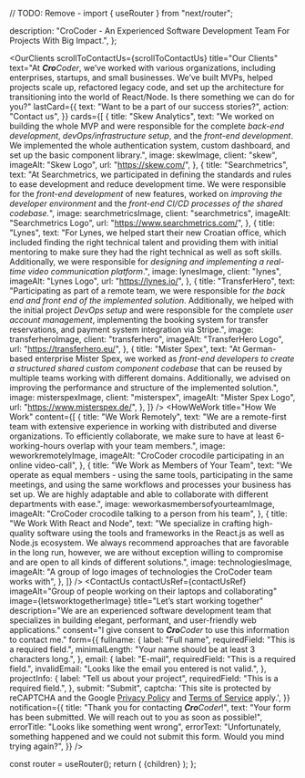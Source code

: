 // TODO: Remove - import { useRouter } from "next/router";


  description:
    "CroCoder - An Experienced Software Development Team For Projects With Big Impact.",
};

<Hero
  title="<em><b>Cro</b>Coder</em> - An Experienced Software Development Team For Projects with <b>big impact.</b>"
  text="Whether you are redesigning your app, improving your website performance, or need help structuring your codebase, we can help you <b>reach your goals.</b>"
  action="contact us"
  image={heroImage}
  scrollToContactUs={scrollToContactUs}
  imageAlt="CroCoder crocodile in a hoodie holding a laptop"
/>
<OurClients
  scrollToContactUs={scrollToContactUs}
  title="Our Clients"
  text="At <em><b>Cro</b>Coder</em>, we’ve worked with various organizations, including enterprises, startups, and small businesses. We’ve built MVPs, helped projects scale up, refactored legacy code, and set up the architecture for transitioning into the world of React/Node. Is there something we can do for you?"
  lastCard={{
    text: "Want to be a part of our success stories?",
    action: "Contact us",
  }}
  cards={[
    {
      title: "Skew Analytics",
      text: "We worked on building the whole MVP and were responsible for the complete <em>back-end development</em>, <em>devOps/infrastructure setup</em>, and the <em>front-end development</em>. We implemented the whole authentication system, custom dashboard, and set up the basic component library.",
      image: skewImage,
      client: "skew",
      imageAlt: "Skew Logo",
      url: "https://skew.com/",
    },
    {
      title: "Searchmetrics",
      text: "At Searchmetrics, we participated in defining the standards and rules to ease development and reduce development time. We were responsible for the <em>front-end development</em> of new features, worked on <em>improving the developer environment</em> and the <em>front-end CI/CD processes of the shared codebase.</em>",
      image: searchmetricsImage,
      client: "searchmetrics",
      imageAlt: "Searchmetrics Logo",
      url: "https://www.searchmetrics.com/",
    },
    {
      title: "Lynes",
      text: "For Lynes, we helped start their new Croatian office, which included finding the right technical talent and providing them with initial mentoring to make sure they had the right technical as well as soft skills. Additionally, we were responsible for <em>designing and implementing a real-time video communication platform</em>.",
      image: lynesImage,
      client: "lynes",
      imageAlt: "Lynes Logo",
      url: "https://lynes.io/",
    },
    {
      title: "TransferHero",
      text: "Participating as part of a remote team, we were responsible for <em>the back end and front end of the implemented solution</em>. Additionally, we helped with the initial project <em>DevOps setup</em> and were responsible for the complete <em>user account management</em>, implementing the booking system for transfer reservations, and payment system integration via Stripe.",
      image: transferheroImage,
      client: "transferhero",
      imageAlt: "TransferHero Logo",
      url: "https://transferhero.eu/",
    },
    {
      title: "Mister Spex",
      text: "At German-based enterprise Mister Spex, we worked as <em>front-end developers to create a structured shared custom component codebase</em> that can be reused by multiple teams working with different domains. Additionally, we advised on improving the performance and structure of the implemented solution.",
      image: misterspexImage,
      client: "misterspex",
      imageAlt: "Mister Spex Logo",
      url: "https://www.misterspex.de/",
    },
  ]}
/>
<HowWeWork
  title="How We Work"
  content={[
    {
      title: "We Work Remotely",
      text: "We are a remote-first team with extensive experience in working with distributed and diverse organizations. To efficiently collaborate, we make sure to have at least 6-working-hours overlap with your team members.",
      image: weworkremotelyImage,
      imageAlt: "CroCoder crocodile participating in an online video-call",
    },
    {
      title: "We Work as Members of Your Team",
      text: "We operate as equal members - using the same tools, participating in the same meetings, and using the same workflows and processes your business has set up. We are highly adaptable and able to collaborate with different departments with ease.",
      image: weworkasmembersofyourteamImage,
      imageAlt: "CroCoder crocodile talking to a person from his team",
    },
    {
      title: "We Work With React and Node",
      text: "We specialize in crafting high-quality software using the tools and frameworks in the React.js as well as Node.js ecosystem. We always recommend approaches that are favorable in the long run, however, we are without exception willing to compromise and are open to all kinds of different solutions.",
      image: technologiesImage,
      imageAlt:
        "A group of logo images of technologies the CroCoder team works with",
    },
  ]}
/>
<ContactUs
  contactUsRef={contactUsRef}
  imageAlt="Group of people working on their laptops and collaborating"
  image={letsworktogetherImage}
  title="Let’s start working together"
  description="We are an experienced software development team that specializes in building elegant, performant, and user-friendly web applications."
  consent="I give consent to <em><b>Cro</b>Coder</em> to use this information to contact me."
  form={{
    fullname: {
      label: "Full name",
      requiredField: "This is a required field.",
      minimalLength: "Your name should be at least 3 characters long.",
    },
    email: {
      label: "E-mail",
      requiredField: "This is a required field.",
      invalidEmail: "Looks like the email you entered is not valid.",
    },
    projectInfo: {
      label: "Tell us about your project",
      requiredField: "This is a required field.",
    },
    submit: "Submit",
    captcha:
      'This site is protected by reCAPTCHA and the Google <a href="https://policies.google.com/privacy">Privacy Policy</a> and <a href="https://policies.google.com/terms">Terms of Service</a> apply.',
  }}
  notification={{
    title: "Thank you for contacting <em><b>Cro</b>Coder</em>!",
    text: "Your form has been submitted. We will reach out to you as soon as possible!",
    errorTitle: "Looks like something went wrong",
    errorText:
      "Unfortunately, something happened and we could not submit this form. Would you mind trying again?",
  }}
/>

  const router = useRouter();
  return (
    <Layout
      meta={meta}
      title={meta.title}
      slug={router?.pathname}
      description={meta.description}
    >
      <OrganizationJSONLDHead />
      {children}
    </Layout>
  );
};
